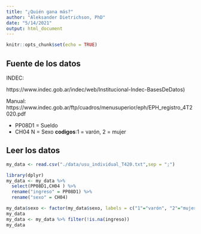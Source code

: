 ```yaml
---
title: "¿Quién gana más?"
author: "Aleksander Dietrichson, PhD"
date: "5/14/2021"
output: html_document
---
```


```r
knitr::opts_chunk$set(echo = TRUE)
```

## Fuente de los datos

INDEC: 

https://www.indec.gob.ar/indec/web/Institucional-Indec-BasesDeDatos)

Manual:
https://www.indec.gob.ar/ftp/cuadros/menusuperior/eph/EPH_registro_4T2020.pdf

* PP08D1 = Sueldo
* CH04 N = Sexo **codigos**:1 = varón, 2 = mujer

## Leer los datos

```r
my_data <- read.csv("./data/usu_individual_T420.txt",sep = ";")
```


```r
library(dplyr)
my_data <- my_data %>% 
  select(PP08D1,CH04 ) %>% 
  rename("ingreso" = PP08D1) %>% 
  rename("sexo" = CH04)

my_data$sexo <- factor(my_data$sexo, labels = c("1"="varón", "2"="mujer"))
my_data
my_data <- my_data %>% filter(!is.na(ingreso))
my_data
```

